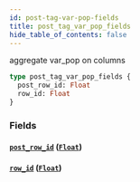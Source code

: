 ```yaml
---
id: post-tag-var-pop-fields
title: post_tag_var_pop_fields
hide_table_of_contents: false
---
```


aggregate var_pop on columns

```graphql
type post_tag_var_pop_fields {
  post_row_id: Float
  row_id: Float
}
```

### Fields

#### [`post_row_id`](#) ([`Float`](/07-graphql/scalars/float))

#### [`row_id`](#) ([`Float`](/07-graphql/scalars/float))
